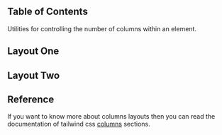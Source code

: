 

## Table of Contents

Utilities for controlling the number of columns within an element.

## Layout One

<CodePreview github="Column" code={LayoutOneCode}>
  <LayoutOne />
</CodePreview>

## Layout Two

<CodePreview github="Column" code={LayoutTwoCode}>
  <LayoutTwo />
</CodePreview>

## Reference

If you want to know more about columns layouts then you can read the documentation of tailwind css [columns](https://tailwindcss.com/docs/columns) sections.
